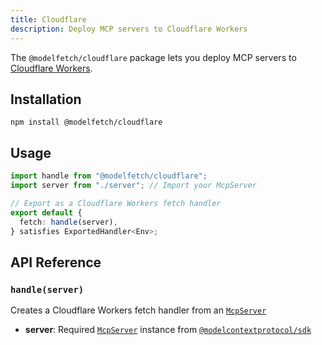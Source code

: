 ```yaml
---
title: Cloudflare
description: Deploy MCP servers to Cloudflare Workers
---
```


The `@modelfetch/cloudflare` package lets you deploy MCP servers to [Cloudflare Workers](https://workers.cloudflare.com/).

## Installation

```npm title="Terminal"
npm install @modelfetch/cloudflare
```

## Usage

```typescript title="src/index.ts"
import handle from "@modelfetch/cloudflare";
import server from "./server"; // Import your McpServer

// Export as a Cloudflare Workers fetch handler
export default {
  fetch: handle(server),
} satisfies ExportedHandler<Env>;
```

## API Reference

### `handle(server)`

Creates a Cloudflare Workers fetch handler from an [`McpServer`](https://github.com/modelcontextprotocol/typescript-sdk?tab=readme-ov-file#server)

- **server**: Required [`McpServer`](https://github.com/modelcontextprotocol/typescript-sdk?tab=readme-ov-file#server) instance from [`@modelcontextprotocol/sdk`](https://github.com/modelcontextprotocol/typescript-sdk)
